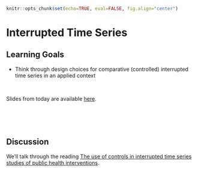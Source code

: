 ```r
knitr::opts_chunk$set(echo=TRUE, eval=FALSE, fig.align="center")
```

# Interrupted Time Series

## Learning Goals {-}

- Think through design choices for comparative (controlled) interrupted time series in an applied context

<br>

Slides from today are available [here](https://docs.google.com/presentation/d/1avwYhfK7rsPIhVTFce2VIZREgkYjNvf0WCHh9dekd-U/edit?usp=sharing).



<br><br><br>



## Discussion {-}

We'll talk through the reading [The use of controls in interrupted time series studies of public health interventions](https://academic.oup.com/ije/article/47/6/2082/5049576).
